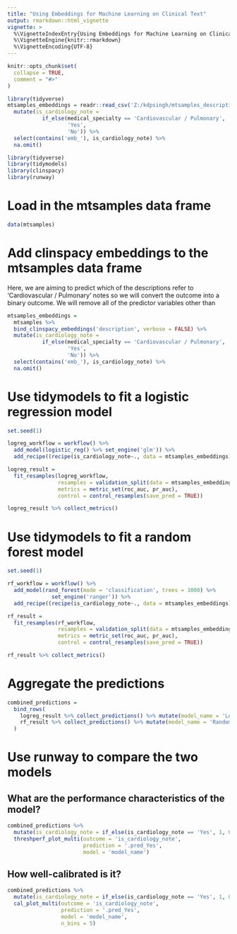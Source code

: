 ```yaml
---
title: "Using Embeddings for Machine Learning on Clinical Text"
output: rmarkdown::html_vignette
vignette: >
  %\VignetteIndexEntry{Using Embeddings for Machine Learning on Clinical Text}
  %\VignetteEngine{knitr::rmarkdown}
  %\VignetteEncoding{UTF-8}
---
```


```r
knitr::opts_chunk$set(
  collapse = TRUE,
  comment = "#>"
)

library(tidyverse)
mtsamples_embeddings = readr::read_csv('Z:/kdpsingh/mtsamples_description.csv') %>% 
  mutate(is_cardiology_note = 
           if_else(medical_specialty == 'Cardiovascular / Pulmonary',
                   'Yes',
                   'No')) %>% 
  select(contains('emb_'), is_cardiology_note) %>% 
  na.omit()
```

```r
library(tidyverse)
library(tidymodels)
library(clinspacy)
library(runway)
```

# Load in the mtsamples data frame

```r
data(mtsamples)
```

# Add clinspacy embeddings to the mtsamples data frame

Here, we are aiming to predict which of the descriptions refer to 'Cardiovascular / Pulmonary' notes so we will convert the outcome into a binary outcome. We will remove all of the predictor variables other than 

```r
mtsamples_embeddings = 
  mtsamples %>% 
  bind_clinspacy_embeddings('description', verbose = FALSE) %>% 
  mutate(is_cardiology_note = 
           if_else(medical_specialty == 'Cardiovascular / Pulmonary',
                   'Yes',
                   'No')) %>% 
  select(contains('emb_'), is_cardiology_note) %>% 
  na.omit()
```

# Use tidymodels to fit a logistic regression model

```r
set.seed(1)

logreg_workflow = workflow() %>% 
  add_model(logistic_reg() %>% set_engine('glm')) %>% 
  add_recipe((recipe(is_cardiology_note~., data = mtsamples_embeddings)))

logreg_result = 
  fit_resamples(logreg_workflow,
                resamples = validation_split(data = mtsamples_embeddings, prop = 2/3),
                metrics = metric_set(roc_auc, pr_auc),
                control = control_resamples(save_pred = TRUE))

logreg_result %>% collect_metrics()
```

# Use tidymodels to fit a random forest model

```r
set.seed(1)

rf_workflow = workflow() %>% 
  add_model(rand_forest(mode = 'classification', trees = 1000) %>% 
              set_engine('ranger')) %>% 
  add_recipe((recipe(is_cardiology_note~., data = mtsamples_embeddings)))

rf_result = 
  fit_resamples(rf_workflow,
                resamples = validation_split(data = mtsamples_embeddings, prop = 2/3),
                metrics = metric_set(roc_auc, pr_auc),
                control = control_resamples(save_pred = TRUE))

rf_result %>% collect_metrics()
```

# Aggregate the predictions

```r
combined_predictions = 
  bind_rows(
    logreg_result %>% collect_predictions() %>% mutate(model_name = 'Logistic regression'),
    rf_result %>% collect_predictions() %>% mutate(model_name = 'Random forest')
  )
```

# Use runway to compare the two models

## What are the performance characteristics of the model?

```r
combined_predictions %>% 
  mutate(is_cardiology_note = if_else(is_cardiology_note == 'Yes', 1, 0)) %>% 
  threshperf_plot_multi(outcome = 'is_cardiology_note',
                        prediction = '.pred_Yes',
                        model = 'model_name')
```

## How well-calibrated is it?

```r
combined_predictions %>% 
  mutate(is_cardiology_note = if_else(is_cardiology_note == 'Yes', 1, 0)) %>% 
  cal_plot_multi(outcome = 'is_cardiology_note',
                 prediction = '.pred_Yes',
                 model = 'model_name',
                 n_bins = 5)
```

